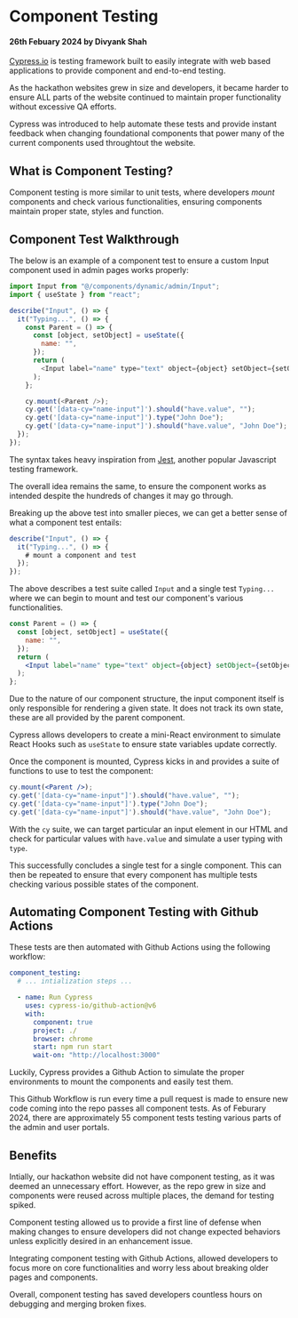 # Component Testing

#### 26th Febuary 2024 by Divyank Shah

[Cypress.io](https://www.cypress.io) is testing framework built to easily integrate with web based applications to provide component and end-to-end testing.

As the hackathon websites grew in size and developers, it became harder to ensure ALL parts of the website continued to maintain proper functionality without excessive QA efforts.

Cypress was introduced to help automate these tests and provide instant feedback when changing foundational components that power many of the current components used throughtout the website.

## What is Component Testing?

Component testing is more similar to unit tests, where developers _mount_ components and check various functionalities, ensuring components maintain proper state, styles and function.

## Component Test Walkthrough

The below is an example of a component test to ensure a custom Input component used in admin pages works properly:

```js title="cypress/component/admin/input.js"
import Input from "@/components/dynamic/admin/Input";
import { useState } from "react";

describe("Input", () => {
  it("Typing...", () => {
    const Parent = () => {
      const [object, setObject] = useState({
        name: "",
      });
      return (
        <Input label="name" type="text" object={object} setObject={setObject} />
      );
    };

    cy.mount(<Parent />);
    cy.get('[data-cy="name-input"]').should("have.value", "");
    cy.get('[data-cy="name-input"]').type("John Doe");
    cy.get('[data-cy="name-input"]').should("have.value", "John Doe");
  });
});
```

The syntax takes heavy inspiration from [Jest](https://jestjs.io), another popular Javascript testing framework.

The overall idea remains the same, to ensure the component works as intended despite the hundreds of changes it may go through.

Breaking up the above test into smaller pieces, we can get a better sense of what a component test entails:

```jsx
describe("Input", () => {
  it("Typing...", () => {
    # mount a component and test
  });
});
```

The above describes a test suite called `Input` and a single test `Typing...` where we can begin to mount and test our component's various functionalities.

```jsx
const Parent = () => {
  const [object, setObject] = useState({
    name: "",
  });
  return (
    <Input label="name" type="text" object={object} setObject={setObject} />
  );
};
```

Due to the nature of our component structure, the input component itself is only responsible for rendering a given state. It does not track its own state, these are all provided by the parent component.

Cypress allows developers to create a mini-React environment to simulate React Hooks such as `useState` to ensure state variables update correctly.

Once the component is mounted, Cypress kicks in and provides a suite of functions to use to test the component:

```jsx
cy.mount(<Parent />);
cy.get('[data-cy="name-input"]').should("have.value", "");
cy.get('[data-cy="name-input"]').type("John Doe");
cy.get('[data-cy="name-input"]').should("have.value", "John Doe");
```

With the `cy` suite, we can target particular an input element in our HTML and check for particular values with `have.value` and simulate a user typing with `type`.

This successfully concludes a single test for a single component. This can then be repeated to ensure that every component has multiple tests checking various possible states of the component.

## Automating Component Testing with Github Actions

These tests are then automated with Github Actions using the following workflow:

```yaml title=".github/workflows/pull-request.yaml"
component_testing:
  # ... intialization steps ...

  - name: Run Cypress
    uses: cypress-io/github-action@v6
    with:
      component: true
      project: ./
      browser: chrome
      start: npm run start
      wait-on: "http://localhost:3000"
```

Luckily, Cypress provides a Github Action to simulate the proper environments to mount the components and easily test them.

This Github Workflow is run every time a pull request is made to ensure new code coming into the repo passes all component tests. As of Feburary 2024, there are approximately 55 component tests testing various parts of the admin and user portals.

## Benefits

Intially, our hackathon website did not have component testing, as it was deemed an unnecessary effort. However, as the repo grew in size and components were reused across multiple places, the demand for testing spiked.

Component testing allowed us to provide a first line of defense when making changes to ensure developers did not change expected behaviors unless explicitly desired in an enhancement issue.

Integrating component testing with Github Actions, allowed developers to focus more on core functionalities and worry less about breaking older pages and components.

Overall, component testing has saved developers countless hours on debugging and merging broken fixes.

